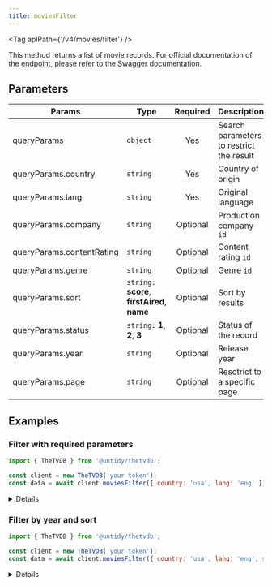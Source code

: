 ```yaml
---
title: moviesFilter
---
```



<Tag apiPath={'/v4/movies/filter'} />

This method returns a list of movie records. For official documentation of the
[endpoint](https://thetvdb.github.io/v4-api/#/Movies/getMoviesFilter), please refer to the Swagger
documentation.

## Parameters

| Params                    | Type                                          | Required | Description                              |
| ------------------------- | --------------------------------------------- | :------: | ---------------------------------------- |
| queryParams               | `object`                                      |   Yes    | Search parameters to restrict the result |
| queryParams.country       | `string`                                      |   Yes    | Country of origin                        |
| queryParams.lang          | `string`                                      |   Yes    | Original language                        |
| queryParams.company       | `string`                                      | Optional | Production company `id`                  |
| queryParams.contentRating | `string`                                      | Optional | Content rating `id`                      |
| queryParams.genre         | `string`                                      | Optional | Genre `id`                               |
| queryParams.sort          | `string:` **score**, **firstAired**, **name** | Optional | Sort by results                          |
| queryParams.status        | `string:` **1**, **2**, **3**                 | Optional | Status of the record                     |
| queryParams.year          | `string`                                      | Optional | Release year                             |
| queryParams.page          | `string`                                      | Optional | Resctrict to a specific page             |

## Examples

### Filter with required parameters

```js {4}
import { TheTVDB } from '@untidy/thetvdb';

const client = new TheTVDB('your token');
const data = await client.moviesFilter({ country: 'usa', lang: 'eng' });
```

<Details>

```js
{
  status: 'success',
  data: [
    {
      id: 1,
      name: 'Alita: Battle Angel',
      slug: 'alita-battle-angel',
      image: '/banners/movies/1/posters/2170750.jpg',
      // ...
    },
    // ...
  ],
  links: {
    prev: null,
    self: 'https://api4.thetvdb.com/v4/movies/filter?country=usa&lang=eng&page=0',
    next: 'https://api4.thetvdb.com/v4/movies/filter?country=usa&lang=eng&page=1',
    total_items: 111144,
    page_size: 500,
  },
};
```

</Details>

### Filter by year and sort

```js {4}
import { TheTVDB } from '@untidy/thetvdb';

const client = new TheTVDB('your token');
const data = await client.moviesFilter({ country: 'usa', lang: 'eng', sort: 'name', year: '2023' });
```

<Details>

```js
{
  status: 'success',
  data: [
    {
      id: 350328,
      name: ' A Really Haunted Loud House',
      slug: 'a-really-haunted-loud-house',
      // ...
    },
    // ...
  ],
  links: {
    prev: null,
    self: 'https://api4.thetvdb.com/v4/movies/filter?country=usa&lang=eng&sort=name&year=2023&page=0',
    next: 'https://api4.thetvdb.com/v4/movies/filter?country=usa&lang=eng&sort=name&year=2023&page=1',
    total_items: 1519,
    page_size: 500,
  },
};
```

</Details>
